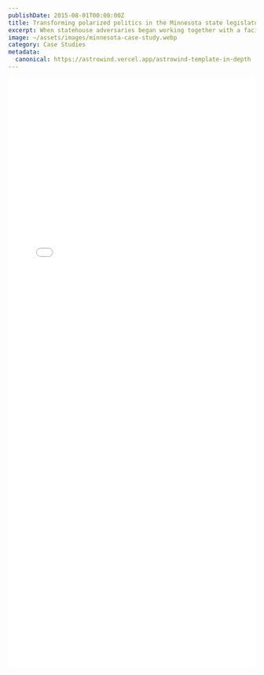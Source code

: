 ```yaml
---
publishDate: 2015-08-01T00:00:00Z
title: Transforming polarized politics in the Minnesota state legislature
excerpt: When statehouse adversaries began working together with a facilitator from the Nonviolent Global Liberation Community, a gridlocked political debate gave way to a remarkable shared win. 
image: ~/assets/images/minnesota-case-study.webp
category: Case Studies
metadata:
  canonical: https://astrowind.vercel.app/astrowind-template-in-depth
---
```

 
 <iframe
     src="/child-custory-minnesota-cf-case-study.pdf"
     width="100%"
     height="1200px"
     style="border: none;"
   ></iframe>

